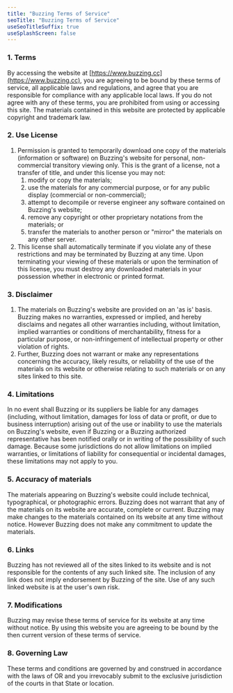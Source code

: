 ```yaml
---
title: "Buzzing Terms of Service"
seoTitle: "Buzzing Terms of Service"
useSeoTitleSuffix: true
useSplashScreen: false
---
```



### 1\. Terms

By accessing the website at [https://www.buzzing.cc](https://www.buzzing.cc), you are agreeing to be bound by these terms of service, all applicable laws and regulations, and agree that you are responsible for compliance with any applicable local laws. If you do not agree with any of these terms, you are prohibited from using or accessing this site. The materials contained in this website are protected by applicable copyright and trademark law.

### 2\. Use License

1.  Permission is granted to temporarily download one copy of the materials (information or software) on Buzzing's website for personal, non-commercial transitory viewing only. This is the grant of a license, not a transfer of title, and under this license you may not:
    1.  modify or copy the materials;
    2.  use the materials for any commercial purpose, or for any public display (commercial or non-commercial);
    3.  attempt to decompile or reverse engineer any software contained on Buzzing's website;
    4.  remove any copyright or other proprietary notations from the materials; or
    5.  transfer the materials to another person or "mirror" the materials on any other server.
2.  This license shall automatically terminate if you violate any of these restrictions and may be terminated by Buzzing at any time. Upon terminating your viewing of these materials or upon the termination of this license, you must destroy any downloaded materials in your possession whether in electronic or printed format.

### 3\. Disclaimer

1.  The materials on Buzzing's website are provided on an 'as is' basis. Buzzing makes no warranties, expressed or implied, and hereby disclaims and negates all other warranties including, without limitation, implied warranties or conditions of merchantability, fitness for a particular purpose, or non-infringement of intellectual property or other violation of rights.
2.  Further, Buzzing does not warrant or make any representations concerning the accuracy, likely results, or reliability of the use of the materials on its website or otherwise relating to such materials or on any sites linked to this site.

### 4\. Limitations

In no event shall Buzzing or its suppliers be liable for any damages (including, without limitation, damages for loss of data or profit, or due to business interruption) arising out of the use or inability to use the materials on Buzzing's website, even if Buzzing or a Buzzing authorized representative has been notified orally or in writing of the possibility of such damage. Because some jurisdictions do not allow limitations on implied warranties, or limitations of liability for consequential or incidental damages, these limitations may not apply to you.

### 5\. Accuracy of materials

The materials appearing on Buzzing's website could include technical, typographical, or photographic errors. Buzzing does not warrant that any of the materials on its website are accurate, complete or current. Buzzing may make changes to the materials contained on its website at any time without notice. However Buzzing does not make any commitment to update the materials.

### 6\. Links

Buzzing has not reviewed all of the sites linked to its website and is not responsible for the contents of any such linked site. The inclusion of any link does not imply endorsement by Buzzing of the site. Use of any such linked website is at the user's own risk.

### 7\. Modifications

Buzzing may revise these terms of service for its website at any time without notice. By using this website you are agreeing to be bound by the then current version of these terms of service.

### 8\. Governing Law

These terms and conditions are governed by and construed in accordance with the laws of OR and you irrevocably submit to the exclusive jurisdiction of the courts in that State or location.
